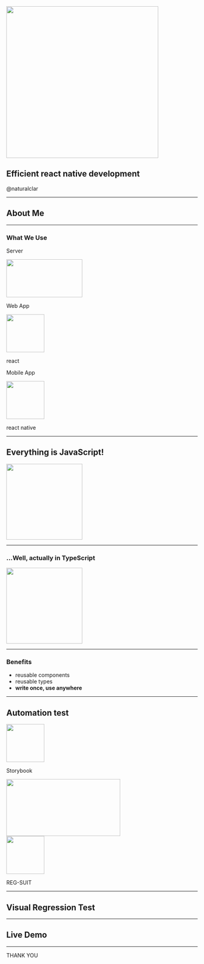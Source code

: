 
<Head>
  <Meta
    title="developing-react-native"
    description="Enter description here"
    publishedAt={"2019-10-25T10:34:31.152Z"}
    host="https://developing-react-native.naturalclar.now.sh"
  />
</Head>

<a href="https://www.meetup.com/Osaka-Web-Designers-and-Developers-Meetup/events/264050187/">
  <img src={require("file-loader!./logo-osaka.png")} height="400" />
</a>

## Efficient react native development

@naturalclar

<Notes></Notes>

---

## About Me

<Avatar />
<Profile />

<Notes></Notes>

---

### What We Use

<div>
  <div
      style={{
        display: "flex",
        width: "50vw",
        justifyContent: "space-around",
        alignItems: "center"
      }}
  >
    <Appear>
      <div>
        <p>Server</p>
        <img
          src={require("file-loader!./logo-node.png")}
          width="200"
          height="100"
        />
      </div>
    <div>
      <p>Web App</p>
      <img
        src={require("file-loader!./logo-react.png")}
        width="100"
        height="100"
      />
      <p style={{ margin: 0, fontSize: 24 }}>react</p>
    </div>
    <div>
      <p>Mobile App</p>
      <img
        src={require("file-loader!./logo-react.png")}
        width="100"
        height="100"
      />
      <p style={{ margin: 0, fontSize: 24 }}>react native</p>
    </div>
  </Appear>
</div>

</div>

---

## Everything is JavaScript!

<div>
  <img src={require("file-loader!./logo-js.png")} width="200" height="200" />
</div>

---

### ...Well, actually in TypeScript

<div>
  <img src={require("file-loader!./logo-ts.png")} width="200" height="200" />
</div>

---

### Benefits

<ul>
  <Appear>
    <li> reusable components</li>
    <li> reusable types</li>
    <li>
      <strong>write once, use anywhere</strong>
    </li>
  </Appear>
</ul>

---

## Automation test

<div style={{ display: "flex", flexDirection: "column", alignItems: "center" }}>
  <Appear>
    <div style={{ display: "flex", alignItems: "center" }}>
      <img
        src={require("file-loader!./logo-storybook.png")}
        width="100"
        height="100"
      />
      <p>Storybook</p>
    </div>
    <img
      src={require("file-loader!./logo-circleci.png")}
      width="300"
      height="150"
    />
    <div style={{ display: "flex", alignItems: "center" }}>
      <img
        src={require("file-loader!./logo-regsuit.png")}
        width="100"
        height="100"
      />
      <p>REG-SUIT</p>
    </div>
  </Appear>
</div>

---

## Visual Regression Test

---

## Live Demo

---

THANK YOU
